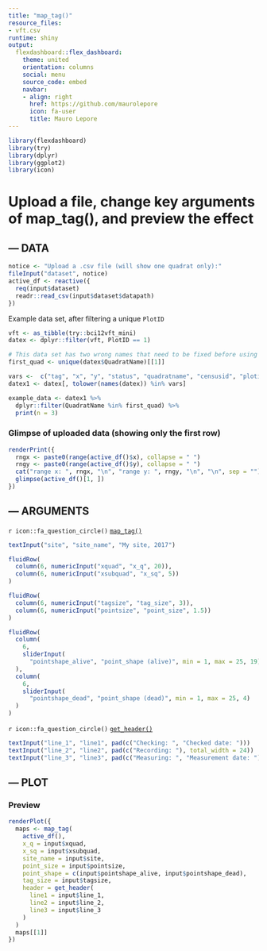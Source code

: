 ```yaml
---
title: "map_tag()"
resource_files:
- vft.csv
runtime: shiny
output:
  flexdashboard::flex_dashboard:
    theme: united
    orientation: columns
    social: menu
    source_code: embed
    navbar:
    - align: right
      href: https://github.com/maurolepore
      icon: fa-user
      title: Mauro Lepore
---
```


```r
library(flexdashboard)
library(try)
library(dplyr)
library(ggplot2)
library(icon)
```

Upload a file, change key arguments of map_tag(), and preview the effect
=======================================================================

--- DATA {data-width=350}
-----------------------------------------------------------------------

```r
notice <- "Upload a .csv file (will show one quadrat only):"
fileInput("dataset", notice)
active_df <- reactive({
  req(input$dataset)
  readr::read_csv(input$dataset$datapath)
})
```

Example data set, after filtering a unique `PlotID`

```r
vft <- as_tibble(try::bci12vft_mini)
datex <- dplyr::filter(vft, PlotID == 1)

# This data set has two wrong names that need to be fixed before using map_tag()
first_quad <- unique(datex$QuadratName)[[1]]

vars <-  c("tag", "x", "y", "status", "quadratname", "censusid", "plotid")
datex1 <- datex[, tolower(names(datex)) %in% vars]

example_data <- datex1 %>% 
  dplyr::filter(QuadratName %in% first_quad) %>% 
  print(n = 3)
```

### Glimpse of uploaded data (showing only the first row) {data-height=35}

```r
renderPrint({
  rngx <- paste0(range(active_df()$x), collapse = " ")
  rngy <- paste0(range(active_df()$y), collapse = " ")
  cat("range x: ", rngx, "\n", "range y: ", rngy, "\n", "\n", sep = "")
  glimpse(active_df()[1, ])
})
```

--- ARGUMENTS {data-width=250}
-----------------------------------------------------------------------

`r icon::fa_question_circle()` [`map_tag()`](https://forestgeo.github.io/try/reference/map_tag.html)

```r
textInput("site", "site_name", "My site, 2017")

fluidRow(
  column(6, numericInput("xquad", "x_q", 20)),
  column(6, numericInput("xsubquad", "x_sq", 5))
)

fluidRow(
  column(6, numericInput("tagsize", "tag_size", 3)),
  column(6, numericInput("pointsize", "point_size", 1.5))
)

fluidRow(
  column(
    6, 
    sliderInput(
      "pointshape_alive", "point_shape (alive)", min = 1, max = 25, 19)
  ),
  column(
    6, 
    sliderInput(
      "pointshape_dead", "point_shape (dead)", min = 1, max = 25, 4)
  )
)
```

`r icon::fa_question_circle()` [`get_header()`](https://forestgeo.github.io/try/reference/get_header.html)

```r
textInput("line_1", "line1", pad(c("Checking: ", "Checked date: ")))
textInput("line_2", "line2", pad(c("Recording: "), total_width = 24))
textInput("line_3", "line3", pad(c("Measuring: ", "Measurement date: ")))
```



--- PLOT {data-width=350}
-----------------------------------------------------------------------

### Preview

```r
renderPlot({
  maps <- map_tag(
    active_df(), 
    x_q = input$xquad,
    x_sq = input$xsubquad,
    site_name = input$site,
    point_size = input$pointsize,
    point_shape = c(input$pointshape_alive, input$pointshape_dead),
    tag_size = input$tagsize,
    header = get_header(
      line1 = input$line_1,
      line2 = input$line_2,
      line3 = input$line_3
    )
  )
  maps[[1]]
})
```

